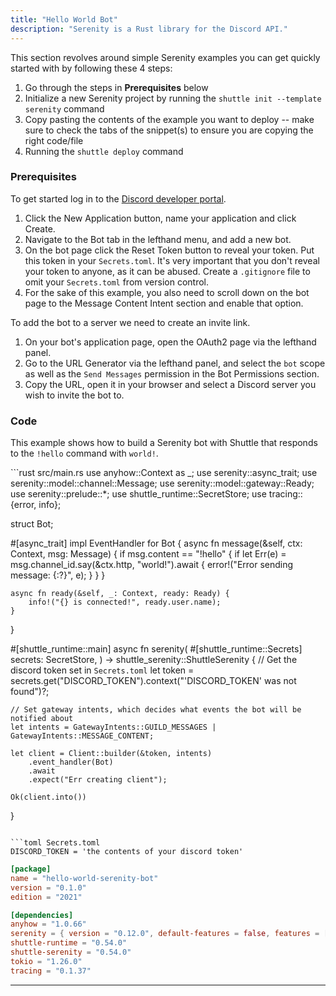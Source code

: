 ```yaml
---
title: "Hello World Bot"
description: "Serenity is a Rust library for the Discord API."
---
```


This section revolves around simple Serenity examples you can get quickly started with by following these 4 steps:
1. Go through the steps in **Prerequisites** below
2. Initialize a new Serenity project by running the `shuttle init --template serenity` command
3. Copy pasting the contents of the example you want to deploy -- make sure to check the tabs of the snippet(s) to ensure you are copying the right code/file
4. Running the `shuttle deploy` command

### Prerequisites

To get started log in to the [Discord developer portal](https://discord.com/developers/applications).

1. Click the New Application button, name your application and click Create.
2. Navigate to the Bot tab in the lefthand menu, and add a new bot.
3. On the bot page click the Reset Token button to reveal your token. Put this token in your `Secrets.toml`. It's very important that you don't reveal your token to anyone, as it can be abused. Create a `.gitignore` file to omit your `Secrets.toml` from version control.
4. For the sake of this example, you also need to scroll down on the bot page to the Message Content Intent section and enable that option.

To add the bot to a server we need to create an invite link.

1. On your bot's application page, open the OAuth2 page via the lefthand panel.
2. Go to the URL Generator via the lefthand panel, and select the `bot` scope as well as the `Send Messages` permission in the Bot Permissions section.
3. Copy the URL, open it in your browser and select a Discord server you wish to invite the bot to.

### Code

This example shows how to build a Serenity bot with Shuttle that responds to the `!hello` command with `world!`.

<CodeGroup>
```rust src/main.rs
use anyhow::Context as _;
use serenity::async_trait;
use serenity::model::channel::Message;
use serenity::model::gateway::Ready;
use serenity::prelude::*;
use shuttle_runtime::SecretStore;
use tracing::{error, info};

struct Bot;

#[async_trait]
impl EventHandler for Bot {
    async fn message(&self, ctx: Context, msg: Message) {
        if msg.content == "!hello" {
            if let Err(e) = msg.channel_id.say(&ctx.http, "world!").await {
                error!("Error sending message: {:?}", e);
            }
        }
    }

    async fn ready(&self, _: Context, ready: Ready) {
        info!("{} is connected!", ready.user.name);
    }
}

#[shuttle_runtime::main]
async fn serenity(
    #[shuttle_runtime::Secrets] secrets: SecretStore,
) -> shuttle_serenity::ShuttleSerenity {
    // Get the discord token set in `Secrets.toml`
    let token = secrets.get("DISCORD_TOKEN").context("'DISCORD_TOKEN' was not found")?;

    // Set gateway intents, which decides what events the bot will be notified about
    let intents = GatewayIntents::GUILD_MESSAGES | GatewayIntents::MESSAGE_CONTENT;

    let client = Client::builder(&token, intents)
        .event_handler(Bot)
        .await
        .expect("Err creating client");

    Ok(client.into())
}
```

```toml Secrets.toml
DISCORD_TOKEN = 'the contents of your discord token'
```

```toml Cargo.toml
[package]
name = "hello-world-serenity-bot"
version = "0.1.0"
edition = "2021"

[dependencies]
anyhow = "1.0.66"
serenity = { version = "0.12.0", default-features = false, features = ["client", "gateway", "rustls_backend", "model"] }
shuttle-runtime = "0.54.0"
shuttle-serenity = "0.54.0"
tokio = "1.26.0"
tracing = "0.1.37"
```
</CodeGroup>

---
<Snippet file="other-frameworks.mdx" />

<Snippet file="check-examples.mdx" />
